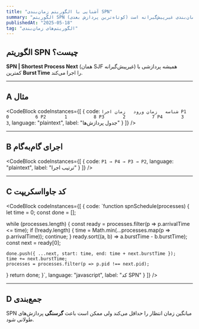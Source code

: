 ```yaml
---
title: "آشنایی با الگوریتم زمان‌بندی SPN"
summary: "الگوریتم SPN (کوتاه‌ترین پردازش بعدی) یکی از ساده‌ترین و مؤثرترین الگوریتم‌های زمان‌بندی غیر‌پیش‌گیرانه است."
publishedAt: "2025-05-18"
tag: "الگوریتم‌های زمان‌بندی"
---
```



## الگوریتم SPN چیست؟

**SPN | Shortest Process Next** (همان SJF غیر‌پیش‌گیرانه) همیشه پردازشی با کمترین **Burst Time** را اجرا می‌کند.

---

## A مثال

<CodeBlock
  codeInstances={[
    {
      code: `شناسه   زمان ورود   زمان اجرا
P1       0          6
P2       1          8
P3       2          7
P4       3          3`,
      language: "plaintext",
      label: "جدول پردازش‌ها"
    }
  ]}
/>

---

## B اجرای گام‌به‌گام

<CodeBlock
  codeInstances={[
    {
      code: `P1 → P4 → P3 → P2`,
      language: "plaintext",
      label: "ترتیب اجرا"
    }
  ]}
/>

---

## C کد جاوااسکریپت

<CodeBlock
  codeInstances={[
    {
      code: `function spnSchedule(processes) {
  let time = 0;
  const done = [];

  while (processes.length) {
    const ready = processes.filter(p => p.arrivalTime <= time);
    if (!ready.length) {
      time = Math.min(...processes.map(p => p.arrivalTime));
      continue;
    }
    ready.sort((a, b) => a.burstTime - b.burstTime);
    const next = ready[0];

    done.push({ ...next, start: time, end: time + next.burstTime });
    time += next.burstTime;
    processes = processes.filter(p => p.pid !== next.pid);
  }
  return done;
}`,
      language: "javascript",
      label: "کد SPN"
    }
  ]}
/>

---

## D جمع‌بندی

SPN میانگین زمان انتظار را حداقل می‌کند ولی ممکن است باعث **گرسنگی** پردازش‌های طولانی شود.
